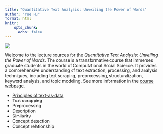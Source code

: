 ```yaml
---
title: "Quantitative Text Analysis: Unveiling the Power of Words"
author: "Yue Hu"
format: html
knitr: 
    opts_chunk: 
      echo: false
---
```



![](images/logo_camcLogo.png){fig-align="center"}

Welcome to the lecture sources for the *Quantitative Text Analysis: Unveiling the Power of Words*. 
The course is a transformative course that immerses graduate students in the world of Computational Social Science. 
It provides a comprehensive understanding of text extraction, processing, and analysis techniques, including text scraping, preprocessing, structuralization, keyword analysis, and topic modeling. 
See more information in the [course webpage](https://sammo3182.github.io).

- [Principles of text-as-data](/slides_gh/slides/courses/camsTextAnalysis/01_theory.html)
- Text scrapping
- Preprocessing
- Description
- Similarity
- Concept detection
- Concept relationship